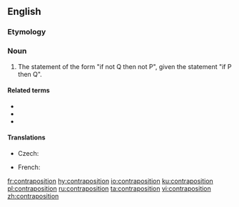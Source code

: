 ==English==
{{wikipedia}}

===Etymology===
{{prefix|en|contra|position}}

===Noun===
{{en-noun}}

# {{lb|en|logic}} The statement of the form "if not Q then not P", given the statement "if P then Q".

====Related terms====
* {{l|en|contrapose}}
* {{l|en|contrapositive}}
* {{l|en|implication}}

====Translations====
{{trans-top|logical statement}}
* Czech: {{t|cs|obměna|f}}
{{trans-mid}}
* French: {{t+|fr|contraposition|f}}
{{trans-bottom}}

[[fr:contraposition]]
[[hy:contraposition]]
[[io:contraposition]]
[[ku:contraposition]]
[[pl:contraposition]]
[[ru:contraposition]]
[[ta:contraposition]]
[[vi:contraposition]]
[[zh:contraposition]]